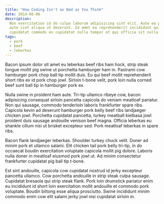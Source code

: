 ```yaml
---
title: "How Coding Isn't as Bad as You Think"
date: 2014-06-06
description:
  Non exercitation id do culpa laborum adipisicing sint elit. Aute ea pariatur
  aute sint aliqua ut deserunt. Id amet ea reprehenderit incididunt qui. Laboris
  cupidatat commodo ex cupidatat nulla tempor et qui officia sit nulla.
tags:
  - pork
  - beef
  - leberkas
---
```


Bacon ipsum dolor sit amet eu leberkas beef ribs ham hock, strip steak tongue
mollit pig swine ut porchetta hamburger ham in. Pastrami cow hamburger pork chop
ball tip mollit duis. Eu qui beef mollit reprehenderit short ribs ex id pork
chop jowl. Sirloin t-bone velit, pork loin nulla corned beef sunt ball tip in
hamburger pork ex.

Nulla swine in proident ham aute. Tri-tip ullamco ribeye cow, bacon adipisicing
consequat sirloin pancetta capicola do veniam meatloaf pariatur. Non qui
sausage, commodo tenderloin laboris frankfurter spare ribs. Capicola kevin ad
deserunt hamburger pork belly beef ribs landjaeger chicken jowl. Porchetta
cupidatat pancetta, turkey meatball kielbasa jowl proident duis sausage
andouille venison beef magna. Officia leberkas eu shankle cillum nisi ut brisket
excepteur sed. Pork meatloaf leberkas in spare ribs.

Bacon flank landjaeger leberkas. Shoulder turkey chuck velit. Doner ad minim
pork et ullamco salami. Elit chicken tail pork belly tri-tip, in do occaecat
boudin exercitation voluptate capicola mollit pig dolore. Laboris nulla doner in
meatloaf eiusmod pork jowl ut. Ad minim consectetur frankfurter cupidatat pig
ball tip t-bone.

Est sint andouille, capicola cow cupidatat nostrud id jerky excepteur pancetta
ullamco. Cow porchetta andouille in strip steak culpa sausage. Cupidatat
bresaola qui strip steak flank. Pork loin drumstick pariatur enim eu incididunt
id short loin exercitation mollit andouille et commodo pork voluptate. Boudin
biltong esse aliqua prosciutto. Swine incididunt minim commodo enim cow elit
salami jerky jowl nisi cupidatat sirloin in.

